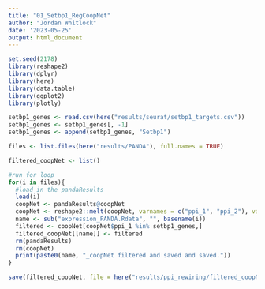 ```yaml
---
title: "01_Setbp1_RegCoopNet"
author: "Jordan Whitlock"
date: '2023-05-25'
output: html_document
---
```


```r
set.seed(2178)
library(reshape2)
library(dplyr)
library(here)
library(data.table)
library(ggplot2)
library(plotly)
```

```r
setbp1_genes <- read.csv(here("results/seurat/setbp1_targets.csv"))
setbp1_genes <- setbp1_genes[, -1]
setbp1_genes <- append(setbp1_genes, "Setbp1")
```

```r
files <- list.files(here("results/PANDA"), full.names = TRUE)

filtered_coopNet <- list()

#run for loop
for(i in files){
  #load in the pandaResults
  load(i)
  coopNet <- pandaResults@coopNet
  coopNet <- reshape2::melt(coopNet, varnames = c("ppi_1", "ppi_2"), value.name = "coopNet_score")
  name <- sub("expression_PANDA.Rdata", "", basename(i))
  filtered <- coopNet[coopNet$ppi_1 %in% setbp1_genes,] 
  filtered_coopNet[[name]] <- filtered
  rm(pandaResults)
  rm(coopNet)
  print(paste0(name, "_coopNet filtered and saved and saved."))
}

save(filtered_coopNet, file = here("results/ppi_rewiring/filtered_coopNet.Rdata"))
```
